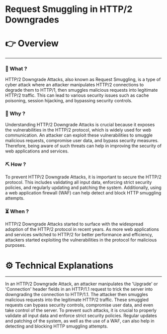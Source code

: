 # Request Smuggling in HTTP/2 Downgrades


# 👉 Overview

---

### 👀 What ?

HTTP/2 Downgrade Attacks, also known as Request Smuggling, is a type of cyber attack where an attacker manipulates HTTP/2 connections to degrade them to HTTP/1, then smuggles malicious requests into legitimate HTTP/2 traffic. This can lead to various security issues such as cache poisoning, session hijacking, and bypassing security controls.


### 🧐 Why ?

Understanding HTTP/2 Downgrade Attacks is crucial because it exposes the vulnerabilities in the HTTP/2 protocol, which is widely used for web communication. An attacker can exploit these vulnerabilities to smuggle malicious requests, compromise user data, and bypass security measures. Therefore, being aware of such threats can help in improving the security of web applications and services.


### ⛏️ How ?

To prevent HTTP/2 Downgrade Attacks, it is important to secure the HTTP/2 protocol. This includes validating all input data, enforcing strict security policies, and regularly updating and patching the system. Additionally, using a web application firewall (WAF) can help detect and block HTTP smuggling attempts.


### ⏳ When ?

HTTP/2 Downgrade Attacks started to surface with the widespread adoption of the HTTP/2 protocol in recent years. As more web applications and services switched to HTTP/2 for better performance and efficiency, attackers started exploiting the vulnerabilities in the protocol for malicious purposes.


# ⚙️ Technical Explanations

---

In an HTTP/2 Downgrade Attack, an attacker manipulates the 'Upgrade' or 'Connection' header fields in an HTTP/1.1 request to trick the server into downgrading the connection to HTTP/1.1. The attacker then smuggles malicious requests into the legitimate HTTP/2 traffic. These smuggled requests can bypass security controls, compromise user data, and even take control of the server. To prevent such attacks, it is crucial to properly validate all input data and enforce strict security policies. Regular updates and patching of the system, as well as the use of a WAF, can also help in detecting and blocking HTTP smuggling attempts.
